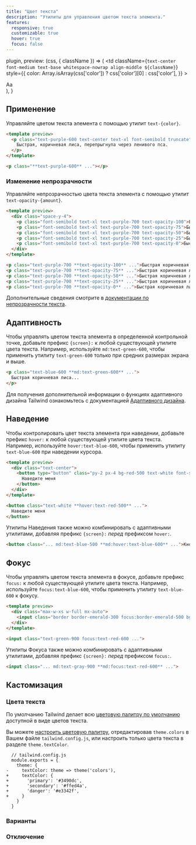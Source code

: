 ```yaml
---
title: "Цвет текста"
description: "Утилиты для управления цветом текста элемента."
features:
  responsive: true
  customizable: true
  hover: true
  focus: false
---
```



  plugin,
  preview: (css, { className }) => (
    <td
      className={`text-center font-medium text-base whitespace-nowrap align-middle ${className}`}
      style={{
        color: Array.isArray(css['color']) ? css['color'][0] : css['color'],
      }}
    >
      <div className="w-16 mx-auto">Aa</div>
    </td>
  ),
}

## Применение

Управляйте цветом текста элемента с помощью утилит `text-{color}`.

```html
<template preview>
  <p class="text-purple-600 text-center text-xl font-semibold truncate">
    Быстрая, коричневая лиса, перепрыгнула через ленивого пса.
  </p>
</template>

<p class="**text-purple-600** ..."></p>
```

### Изменение непрозрачности

Управляйте непрозрачностью цвета текста элемента с помощью утилит `text-opacity-{amount}`.

```html
<template preview>
  <div class="space-y-4">
    <p class="font-semibold text-xl text-purple-700 text-opacity-100">Быстрая, коричневая лиса, перепрыгнула через ленивого пса.</p>
    <p class="font-semibold text-xl text-purple-700 text-opacity-75">Быстрая, коричневая лиса, перепрыгнула через ленивого пса.</p>
    <p class="font-semibold text-xl text-purple-700 text-opacity-50">Быстрая, коричневая лиса, перепрыгнула через ленивого пса.</p>
    <p class="font-semibold text-xl text-purple-700 text-opacity-25">Быстрая, коричневая лиса, перепрыгнула через ленивого пса.</p>
    <p class="font-semibold text-xl text-purple-700 text-opacity-0">Быстрая, коричневая лиса, перепрыгнула через ленивого пса.</p>
  </div>
</template>

<p class="text-purple-700 **text-opacity-100** ...">Быстрая коричневая лиса...</p>
<p class="text-purple-700 **text-opacity-75** ...">Быстрая коричневая лиса...</p>
<p class="text-purple-700 **text-opacity-50** ...">Быстрая коричневая лиса...</p>
<p class="text-purple-700 **text-opacity-25** ...">Быстрая коричневая лиса...</p>
<p class="text-purple-700 **text-opacity-0** ...">Быстрая коричневая лиса...</p>
```

Дополнительные сведения смотрите в [документации по непрозрачности текста](/docs/text-opacity).

## Адаптивность

Чтобы управлять цветом текста элемента в определенной контрольной точке, добавьте префикс `{screen}:` к любой существующей утилите цвета текста. Например, используйте `md:text-green-600`, чтобы применить утилиту `text-green-600` только при средних размерах экрана и выше.

```html
<p class="text-blue-600 **md:text-green-600** ...">
  Быстрая коричневая лиса...
</p>
```

Для получения дополнительной информации о функциях адаптивного дизайна Tailwind ознакомьтесь с документацией [Адаптивного дизайна](/docs/responsive-design).

## Наведение

Чтобы контролировать цвет текста элемента при наведении, добавьте префикс `hover:` к любой существующей утилите цвета текста. Например, используйте `hover:text-blue-600`, чтобы применить утилиту `text-blue-600` при наведении курсора.

```html rose
<template preview>
  <div class="text-center">
    <button type="button" class="py-2 px-4 bg-red-500 text-white font-semibold rounded-lg shadow-md hover:bg-white hover:text-red-500 focus:outline-none" tabindex="-1">
      Наведите меня
    </button>
  </div>
</template>

<button class="text-white **hover:text-red-500** ...">
  Наведите меня
</button>
```

Утилиты Наведения также можно комбинировать с адаптивными утилитами, добавляя префикс `{screen}:` *перед* префиксом `hover:`.

```html
<button class="... md:text-blue-500 **md:hover:text-blue-600** ...">Кнопка</button>
```

## Фокус

Чтобы управлять цветом текста элемента в фокусе, добавьте префикс `focus:` к любой существующей утилите цвета текста. Например, используйте `focus:text-blue-600`, чтобы применить утилиту `text-blue-600` к фокусу.

```html emerald
<template preview>
  <div class="max-w-xs w-full mx-auto">
    <input class="border border-emerald-300 focus:border-emerald-500 bg-white text-green-900 appearance-none inline-block w-full focus:text-red-600 rounded py-3 px-4 focus:outline-none" placeholder="Сфокусируйтесь на мне" value="Сфокусируйтесь на мне">
  </div>
</template>

<input class="text-green-900 focus:text-red-600 ...">
```

Утилиты Фокуса также можно комбинировать с адаптивными утилитами, добавляя префикс `{screen}:` *перед* префиксом `focus:`.

```html
<input class="... md:text-gray-900 **md:focus:text-red-600** ...">
```

## Кастомизация

### Цвета текста

По умолчанию Tailwind делает всю [цветовую палитру по умолчанию](/docs/customizing-colors#default-color-palette) доступной в виде цветов текста.

Вы можете [настроить цветовую палитру](/docs/colors#customizing), отредактировав `theme.colors` в Вашем файле `tailwind.config.js`, или настроить только цвета текста в разделе `theme.textColor`.

```diff-js
  // tailwind.config.js
  module.exports = {
    theme: {
-     textColor: theme => theme('colors'),
+     textColor: {
+       'primary': '#3490dc',
+       'secondary': '#ffed4a',
+       'danger': '#e3342f',
+     }
    }
  }
```

### Варианты

<Variants plugin="textColor" />

### Отключение

<Disabling plugin="textColor" />
